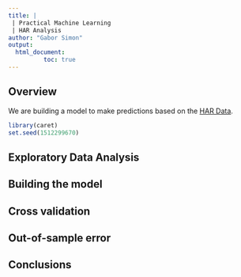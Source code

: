 ```yaml
---
title: |
 | Practical Machine Learning
 | HAR Analysis
author: "Gabor Simon"
output: 
  html_document:
          toc: true
---
```


## Overview

We are building a model to make predictions based on the [HAR Data](http://groupware.les.inf.puc-rio.br/har).

```r
library(caret)
set.seed(1512299670)
```
## Exploratory Data Analysis

## Building the model

## Cross validation

## Out-of-sample error

## Conclusions
